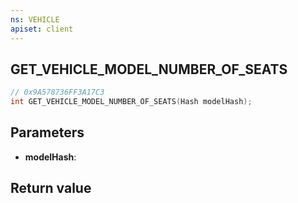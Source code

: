 ```yaml
---
ns: VEHICLE
apiset: client
---
```

## GET_VEHICLE_MODEL_NUMBER_OF_SEATS

```c
// 0x9A578736FF3A17C3
int GET_VEHICLE_MODEL_NUMBER_OF_SEATS(Hash modelHash);
```


## Parameters
* **modelHash**:

## Return value